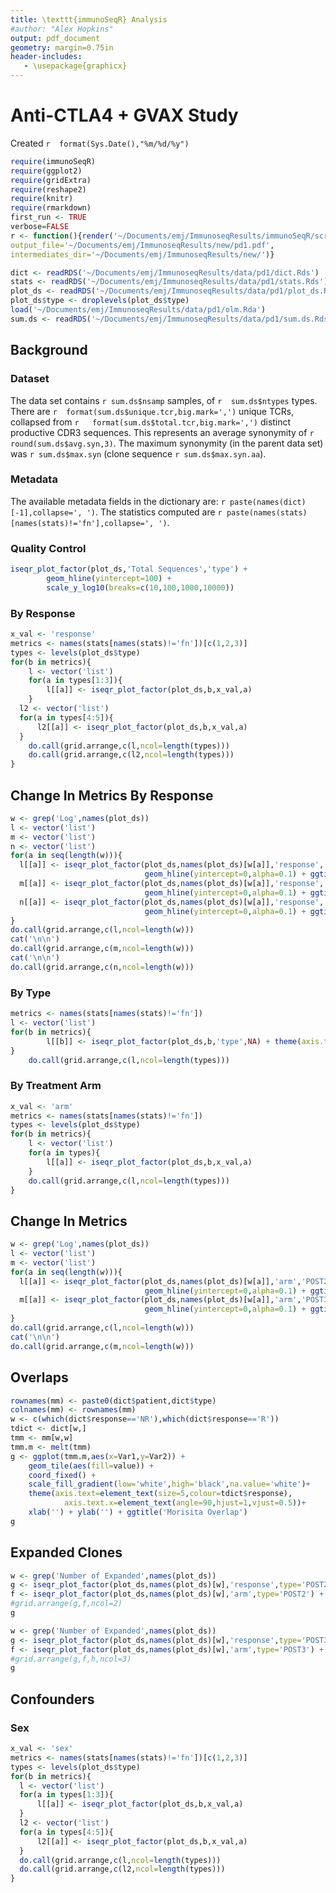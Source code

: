 ```yaml
---
title: \texttt{immunoSeqR} Analysis
#author: "Alex Hopkins"
output: pdf_document
geometry: margin=0.75in
header-includes:
   - \usepackage{graphicx}
---
```

# Anti-CTLA4 + GVAX Study
Created `r  format(Sys.Date(),"%m/%d/%y")`

```r
require(immunoSeqR)
require(ggplot2)
require(gridExtra)
require(reshape2)
require(knitr)
require(rmarkdown)
first_run <- TRUE
verbose=FALSE
r <- function(){render('~/Documents/emj/ImmunoseqResults/immunoSeqR/scripts/rmd/pd1.Rmd',
output_file='~/Documents/emj/ImmunoseqResults/new/pd1.pdf',
intermediates_dir='~/Documents/emj/ImmunoseqResults/new/')}
```
```r
dict <- readRDS('~/Documents/emj/ImmunoseqResults/data/pd1/dict.Rds')
stats <- readRDS('~/Documents/emj/ImmunoseqResults/data/pd1/stats.Rds')
plot_ds <- readRDS('~/Documents/emj/ImmunoseqResults/data/pd1/plot_ds.Rds')
plot_ds$type <- droplevels(plot_ds$type)
load('~/Documents/emj/ImmunoseqResults/data/pd1/olm.Rda')
sum.ds <- readRDS('~/Documents/emj/ImmunoseqResults/data/pd1/sum.ds.Rds')
```

## Background
\includegraphics[width=\textwidth]{/home/ahopkins/Documents/emj/figures/J14113_timeline.pdf}

### Dataset

The data set contains `r sum.ds$nsamp` samples, of `r  sum.ds$ntypes` types. 
There are `r  format(sum.ds$unique.tcr,big.mark=',')` unique TCRs, collapsed from `r  
format(sum.ds$total.tcr,big.mark=',')` distinct productive CDR3 sequences. This represents an 
average synonymity of `r  round(sum.ds$avg.syn,3)`. The maximum synonymity (in the parent data 
set) was `r sum.ds$max.syn` (clone sequence `r sum.ds$max.syn.aa `).\par

### Metadata  
The available metadata fields in the dictionary are: `r paste(names(dict)[-1],collapse=', ')`. The statistics computed are `r paste(names(stats)[names(stats)!='fn'],collapse=', ')`.

\clearpage


### Quality Control

```r
iseqr_plot_factor(plot_ds,'Total Sequences','type') +
        geom_hline(yintercept=100) +
        scale_y_log10(breaks=c(10,100,1000,10000))
```

\clearpage

### By Response

```r
x_val <- 'response'
metrics <- names(stats[names(stats)!='fn'])[c(1,2,3)]
types <- levels(plot_ds$type)
for(b in metrics){
	l <- vector('list')
	for(a in types[1:3]){
	    l[[a]] <- iseqr_plot_factor(plot_ds,b,x_val,a)
	}
  l2 <- vector('list')
  for(a in types[4:5]){
      l2[[a]] <- iseqr_plot_factor(plot_ds,b,x_val,a)
  }
	do.call(grid.arrange,c(l,ncol=length(types)))
	do.call(grid.arrange,c(l2,ncol=length(types)))
}

```
\clearpage

## Change In Metrics By Response
```r
w <- grep('Log',names(plot_ds))
l <- vector('list')
m <- vector('list')
n <- vector('list')
for(a in seq(length(w))){
  l[[a]] <- iseqr_plot_factor(plot_ds,names(plot_ds)[w[a]],'response','POST2') +
                              geom_hline(yintercept=0,alpha=0.1) + ggtitle('PRE to POST2')
  m[[a]] <- iseqr_plot_factor(plot_ds,names(plot_ds)[w[a]],'response','POST3') +
                              geom_hline(yintercept=0,alpha=0.1) + ggtitle('PRE to POST3')
  n[[a]] <- iseqr_plot_factor(plot_ds,names(plot_ds)[w[a]],'response','PDACPOST') +
                              geom_hline(yintercept=0,alpha=0.1) + ggtitle('PDACPRE to PDACPOST')
}
do.call(grid.arrange,c(l,ncol=length(w)))
cat('\n\n')
do.call(grid.arrange,c(m,ncol=length(w)))
cat('\n\n')
do.call(grid.arrange,c(n,ncol=length(w)))
```

\clearpage


### By Type
```r
metrics <- names(stats[names(stats)!='fn'])
l <- vector('list')
for(b in metrics){
        l[[b]] <- iseqr_plot_factor(plot_ds,b,'type',NA) + theme(axis.text=element_text(size=5))
}
    do.call(grid.arrange,c(l,ncol=length(types)))

```
\clearpage

### By Treatment Arm

\begin{center}
\begin{tabular}{l l}
Arm 1 & Cy + GVAX + LM + PD1 \\
Arm 2 & Cy + GVAX + LM \\
\end{tabular}
\end{center}


```r
x_val <- 'arm'
metrics <- names(stats[names(stats)!='fn'])
types <- levels(plot_ds$type)
for(b in metrics){
    l <- vector('list')
    for(a in types){
        l[[a]] <- iseqr_plot_factor(plot_ds,b,x_val,a)
    }
    do.call(grid.arrange,c(l,ncol=length(types)))
}
```
\clearpage

## Change In Metrics
```r
w <- grep('Log',names(plot_ds))
l <- vector('list')
m <- vector('list')
for(a in seq(length(w))){
  l[[a]] <- iseqr_plot_factor(plot_ds,names(plot_ds)[w[a]],'arm','POST2') +
                              geom_hline(yintercept=0,alpha=0.1) + ggtitle('PRE to POST2')
  m[[a]] <- iseqr_plot_factor(plot_ds,names(plot_ds)[w[a]],'arm','POST3') +
                              geom_hline(yintercept=0,alpha=0.1) + ggtitle('PRE to POST3')
}
do.call(grid.arrange,c(l,ncol=length(w)))
cat('\n\n')
do.call(grid.arrange,c(m,ncol=length(w)))
```



## Overlaps

```r
rownames(mm) <- paste0(dict$patient,dict$type)
colnames(mm) <- rownames(mm)
w <- c(which(dict$response=='NR'),which(dict$response=='R'))
tdict <- dict[w,]
tmm <- mm[w,w]
tmm.m <- melt(tmm)
g <- ggplot(tmm.m,aes(x=Var1,y=Var2)) +
    geom_tile(aes(fill=value)) +
    coord_fixed() +
    scale_fill_gradient(low='white',high='black',na.value='white')+
    theme(axis.text=element_text(size=5,colour=tdict$response),
            axis.text.x=element_text(angle=90,hjust=1,vjust=0.5))+
    xlab('') + ylab('') + ggtitle('Morisita Overlap')
g
```
\clearpage


## Expanded Clones
```r
w <- grep('Number of Expanded',names(plot_ds))
g <- iseqr_plot_factor(plot_ds,names(plot_ds)[w],'response',type='POST2') + xlab('Response')
f <- iseqr_plot_factor(plot_ds,names(plot_ds)[w],'arm',type='POST2') + xlab('Arm')
#grid.arrange(g,f,ncol=2)
g

w <- grep('Number of Expanded',names(plot_ds))
g <- iseqr_plot_factor(plot_ds,names(plot_ds)[w],'response',type='POST3') + xlab('Response')
f <- iseqr_plot_factor(plot_ds,names(plot_ds)[w],'arm',type='POST3') + xlab('Arm')
#grid.arrange(g,f,h,ncol=3)
g

```

\clearpage

## Confounders

### Sex

```r
x_val <- 'sex'
metrics <- names(stats[names(stats)!='fn'])[c(1,2,3)]
types <- levels(plot_ds$type)
for(b in metrics){
  l <- vector('list')
  for(a in types[1:3]){
      l[[a]] <- iseqr_plot_factor(plot_ds,b,x_val,a)
  }
  l2 <- vector('list')
  for(a in types[4:5]){
      l2[[a]] <- iseqr_plot_factor(plot_ds,b,x_val,a)
  }
  do.call(grid.arrange,c(l,ncol=length(types)))
  do.call(grid.arrange,c(l2,ncol=length(types)))
}



```
\clearpage

